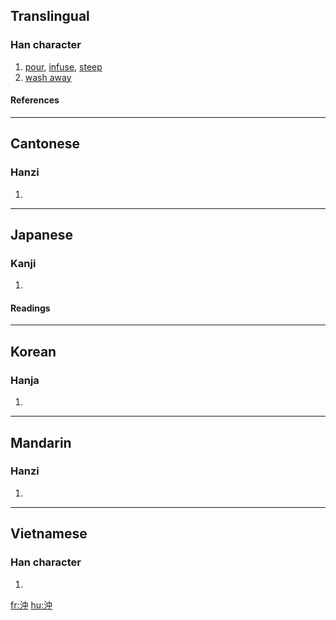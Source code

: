 {{see|冲|盅}}

==Translingual==
===Han character===
{{Han char|rn=85|rad=水|as=04|sn=7|four=3510<sub>6</sub>|canj=水中 (EL)}}
# [[pour]], [[infuse]], [[steep]]
# [[wash away]]
====References====
{{Han ref|kx=0611.180|dkj=17209|dj=1004.080|hdz=31565.030|uh=6C96|ud=27798|bh=A852|bd=43090}}
----
==Cantonese==
===Hanzi===
{{yue-hanzi|jyut=|y=chung1}}
# {{defn|Cantonese}}
----
==Japanese==
===Kanji===
{{ja-kanji|grade=|rs=水04}}
# {{defn|Japanese}} 
====Readings====
{{ja-readings|on=[[ちゅう]] (chū)|kun=[[おき]] (oki; [[offing]]), [[わく]] (waku)}}
----
==Korean==
===Hanja===
{{ko-hanja|hangeul=충|eumhun=|rv=chung|mr=ch'ung|y=chwung}}
# {{defn|Korean}}
----
==Mandarin==
===Hanzi===
{{cmn-hanzi|sim=冲|pin=[[chōng]] (chong1), [[shà]] (sha4), [[suō]] (suo1)|wg=ch'ung<sup>1</sup>, sha<sup>4</sup>, so<sup>1</sup>}}
# {{defn|Mandarin}}
----
==Vietnamese==
===Han character===
{{vi-hantu|trùng}}
# {{defn|Vietnamese}}

[[fr:沖]]
[[hu:沖]]
